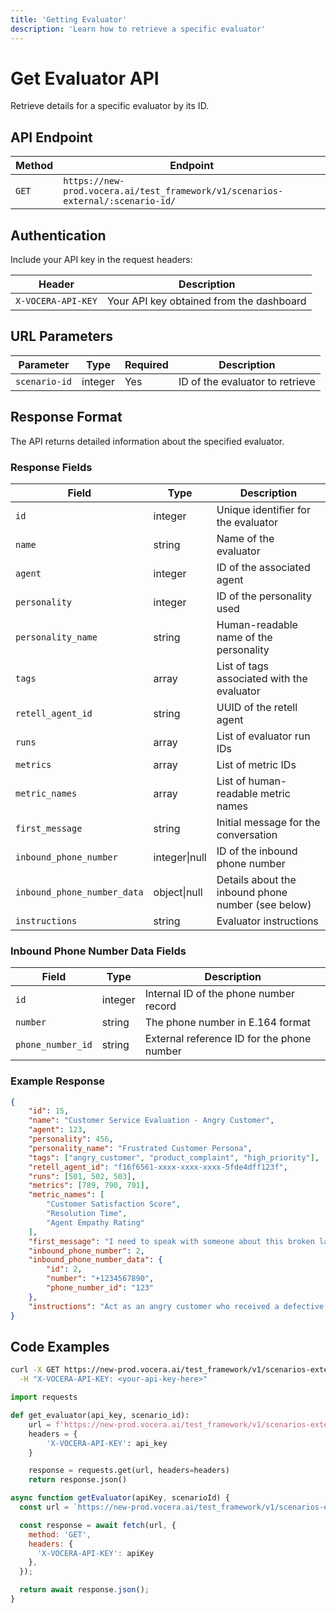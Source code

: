 ```yaml
---
title: 'Getting Evaluator'
description: 'Learn how to retrieve a specific evaluator'
---
```


# Get Evaluator API
Retrieve details for a specific evaluator by its ID.

## API Endpoint

| Method | Endpoint |
|--------|----------|
| `GET` | `https://new-prod.vocera.ai/test_framework/v1/scenarios-external/:scenario-id/` |

## Authentication

Include your API key in the request headers:

| Header | Description |
|--------|--------|
| `X-VOCERA-API-KEY` | Your API key obtained from the dashboard |

## URL Parameters

| Parameter | Type | Required | Description |
|-----------|------|----------|-------------|
| `scenario-id` | integer | Yes | ID of the evaluator to retrieve |

## Response Format

The API returns detailed information about the specified evaluator.

### Response Fields

| Field | Type | Description |
|-------|------|-------------|
| `id` | integer | Unique identifier for the evaluator |
| `name` | string | Name of the evaluator |
| `agent` | integer | ID of the associated agent |
| `personality` | integer | ID of the personality used |
| `personality_name` | string | Human-readable name of the personality |
| `tags` | array | List of tags associated with the evaluator |
| `retell_agent_id` | string | UUID of the retell agent |
| `runs` | array | List of evaluator run IDs |
| `metrics` | array | List of metric IDs |
| `metric_names` | array | List of human-readable metric names |
| `first_message` | string | Initial message for the conversation |
| `inbound_phone_number` | integer\|null | ID of the inbound phone number |
| `inbound_phone_number_data` | object\|null | Details about the inbound phone number (see below) |
| `instructions` | string | Evaluator instructions |

### Inbound Phone Number Data Fields

| Field | Type | Description |
|-------|------|-------------|
| `id` | integer | Internal ID of the phone number record |
| `number` | string | The phone number in E.164 format |
| `phone_number_id` | string | External reference ID for the phone number |

### Example Response

```json
{
    "id": 15,
    "name": "Customer Service Evaluation - Angry Customer",
    "agent": 123,
    "personality": 456,
    "personality_name": "Frustrated Customer Persona",
    "tags": ["angry_customer", "product_complaint", "high_priority"],
    "retell_agent_id": "f16f6561-xxxx-xxxx-xxxx-5fde4dff123f",
    "runs": [501, 502, 503],
    "metrics": [789, 790, 791],
    "metric_names": [
        "Customer Satisfaction Score",
        "Resolution Time",
        "Agent Empathy Rating"
    ],
    "first_message": "I need to speak with someone about this broken laptop I received!",
    "inbound_phone_number": 2,
    "inbound_phone_number_data": {
        "id": 2,
        "number": "+1234567890",
        "phone_number_id": "123"
    },
    "instructions": "Act as an angry customer who received a defective product. Be persistent but not abusive."
}
```

## Code Examples

<CodeGroup>

```bash Curl
curl -X GET https://new-prod.vocera.ai/test_framework/v1/scenarios-external/:scenario-id/ \
  -H "X-VOCERA-API-KEY: <your-api-key-here>"
```

```python Python
import requests

def get_evaluator(api_key, scenario_id):
    url = f'https://new-prod.vocera.ai/test_framework/v1/scenarios-external/{scenario_id}/'
    headers = {
        'X-VOCERA-API-KEY': api_key
    }

    response = requests.get(url, headers=headers)
    return response.json()
```

```javascript JavaScript
async function getEvaluator(apiKey, scenarioId) {
  const url = `https://new-prod.vocera.ai/test_framework/v1/scenarios-external/${scenarioId}/`;

  const response = await fetch(url, {
    method: 'GET',
    headers: {
      'X-VOCERA-API-KEY': apiKey
    },
  });

  return await response.json();
}
```
</CodeGroup>
